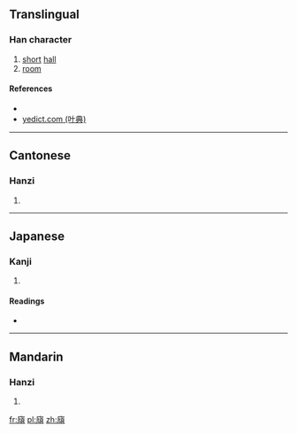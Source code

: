 ==Translingual==

===Han character===
{{Han char|rn=53|rad=广|as=11|sn=14|four=0028<sub>6</sub>|canj=戈心一金 (IPMC)|ids=⿸[[广]][[頃]]}}

# [[short]] [[hall]]
# [[room]]

====References====
* {{Han ref|kx=0349.210|dkj=09449|hdz=20899.100|uh=5ECE|ud=24270|bh=E1B8|bd=57784}}
*[http://yedict.com/htm/5E/5EBC.htm yedict.com (叶典)]

----

==Cantonese==

===Hanzi===
{{yue-hanzi|jyut=|y=king2|sim=庼}}

# {{defn|lang=yue|sort=广11}}

----

==Japanese==

===Kanji===
{{ja-kanji|grade=|rs=广11}}

# {{defn|lang=ja|sort=广11}}

====Readings====
* {{ja-readings|on=[[けい]] (kei), [[きょう]] (kyō), [[てい]] (tei)|kun=[[いへのかたはら]] (ihenokatahara)}}

----

==Mandarin==

===Hanzi===
{{cmn-hanzi|sim=庼|pin=[[qǐng]] ([[qing3]])|wg=ch'ing<sup>3</sup>}}

# {{defn|lang=cmn|sort=广11}}

[[fr:廎]]
[[pl:廎]]
[[zh:廎]]